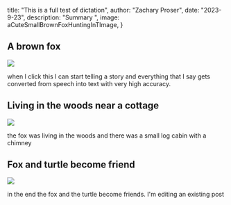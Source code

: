



 title: "This is a full test of dictation",
 author: "Zachary Proser",
 date: "2023-9-23",
 description: "Summary ",
 image: aCuteSmallBrownFoxHuntingInTImage,
} 


## A brown fox 

<Image src={aCuteSmallBrownFoxHuntingInTImage}/>

when I click this I can start telling a story and everything that I say gets converted from speech into text with very high accuracy.

## Living in the woods near a cottage 

<Image src={aSmallLogCabinInTheWoodsWithImage}/>

the fox was living in the woods and there was a small log cabin with a chimney

## Fox and turtle become friend

<Image src={theFoxAndTheTurtleAreFriendsImage}/>

in the end the fox and the turtle become friends. I'm editing an existing post

